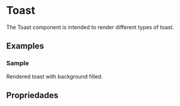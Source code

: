 
<Meta of={ToastStories} />

# Toast

The Toast component is intended to render different types of toast.

<Primary />

## Examples

### Sample

Rendered toast with background filled.

<Canvas>
  <Story of={ToastStories.Sample} />
</Canvas>

## Propriedades

<Controls />